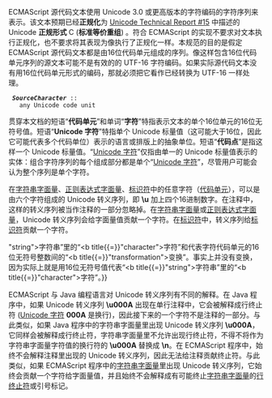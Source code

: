{{eng ver|http://ecma-international.org/ecma-262/5.1/#sec-6}}

ECMAScript 源代码文本使用 Unicode 3.0 或更高版本的字符编码的字符序列来表示。该文本预期已经<b title="Normalised">正规化</b>为 [http://www.unicode.org/reports/tr15/ Unicode Technical Report #15] 中描述的 Unicode <b title="Normalization Form">正规形式</b> C (<b title="canonical composition">标准等价重组</b>) {{extra note|http://zh.wikipedia.org/wiki/Unicode%E7%AD%89%E5%83%B9%E6%80%A7|这部分的一些通用术语翻译参考了维基百科}}。符合 ECMAScript 的实现不要求对文本执行正规化，也不要求将其表现为像执行了正规化一样。本规范的目的是假定 ECMAScript 源代码文本都是由16位代码单元组成的序列。像这样包含16位代码单元序列的源文本可能不是有效的的 UTF-16 字符编码。如果实际源代码文本没有用16位代码单元形式的编码，那就必须把它看作已经转换为 UTF-16 一样处理。

  ''<b id="SourceCharacter">SourceCharacter</b>'' ::
    any Unicode code unit

贯穿本文档的短语“<b title="code unit" id="code-unit">代码单元</b>”和单词“<b title="character" id="character">字符</b>”特指表示文本的单个16位单元的16位无符号值。短语“<b title="Unicode character" id="unicode-character">Unicode 字符</b>”特指单个 Unicode 标量值（这可能大于16位，因此它可能代表多个代码单位）表示的语言或排版上的抽象单位。短语“<b title="code point" id="code-point">代码点</b>”是指这样一个 Unicode 标量值。“[[#unicode-character|Unicode 字符]]”仅指由单一的 Unicode 标量值表示的实体：组合字符序列的每个组成部分都是单个“[[#unicode-character|Unicode 字符]]”，尽管用户可能会认为整个序列是单个字符。

在[[ES5/lexical#x7.8.4|字符串字面量]]、[[ES5/lexical#x7.8.5|正则表达式字面量]]、[[ES5/lexical#x7.6|标识符]]中的任意字符（[[#code-unit|代码单元]]），可以是由六个字符组成的 Unicode 转义序列，即 '''\u''' 加上四个16进制数字。在注释中，这样的转义序列被当作注释的一部分忽略掉。在[[ES5/lexical#x7.8.4|字符串字面量]]或[[ES5/lexical#x7.8.5|正则表达式字面量]]，Unicode 转义序列会给字面量值贡献一个字符。在[[ES5/lexical#x7.6|标识符]]中，转义序列给[[ES5/lexical#x7.6|标识符]]贡献一个字符。{{v8 partial||Unicode转义的保留字可以作为变量名。}} {{moz partial||关键字也可以被Unicode转义并使用。}} {{ie partial||同Firefox}}

{{note|虽然本文档有时会提到“<b title{{=}}"string">字符串</b>”里的“<b title{{=}}"character">字符</b>”和代表字符代码单元的16位无符号整数间的“<b title{{=}}"transformation">变换</b>”。事实上并没有变换，因为实际上就是用16位无符号值代表“<b title{{=}}"string">字符串</b>”里的“<b title{{=}}"character">字符</b>”。}}

ECMAScript 与 Java 编程语言对 Unicode 转义序列有不同的解释。在 Java 程序中，如果 Unicode 转义序列 '''\u000A''' 出现在单行注释中，它会被解释成行终止符 ([[#unicode-character|Unicode 字符]] '''000A''' 是换行)，因此接下来的一个字符不是注释的一部分。与此类似，如果 Java 程序中的字符串字面量里出现 Unicode 转义序列 '''\u000A'''，它同样会被解释成行终止符，字符串字面量里不允许出现行终止符，不得不将作为字符串字面量字符值的换行符的 '''\u000A''' 替换成 '''\n'''。在 ECMAScript 程序中，始终不会解释注释里出现的 Unicode 转义序列，因此无法给注释贡献终止符。与此类似，如果 ECMAScript 程序中的[[ES5/lexical#x7.8.4|字符串字面量]]里出现 Unicode 转义序列，它始终会贡献一个字符给字面量值，并且始终不会解释成有可能终止[[ES5/lexical#x7.8.4|字符串字面量]]的[[ES5/lexical#line-terminator|行终止符]]或引号标记。
